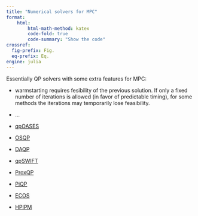 ```yaml
---
title: "Numerical solvers for MPC"
format:
    html:
        html-math-method: katex
        code-fold: true
        code-summary: "Show the code"
crossref:
  fig-prefix: Fig. 
  eq-prefix: Eq.
engine: julia
---
```


Essentially QP solvers with some extra features for MPC:

- warmstarting requires fesibility of the previous solution. If only a fixed number of iterations is allowed (in favor of predictable timing), for some methods the iterations may temporarily lose feasibility.
- ...

- [qpOASES](https://github.com/coin-or/qpOASES)
- [OSQP](https://osqp.org)
- [DAQP](https://github.com/darnstrom/daqp)
- [qpSWIFT](https://github.com/qpSWIFT/qpSWIFT)
- [ProxQP](https://github.com/Simple-Robotics/proxsuite)
- [PiQP](https://github.com/PREDICT-EPFL/piqp)
- [ECOS](https://github.com/embotech/ecos)
- [HPIPM](https://github.com/giaf/hpipm)